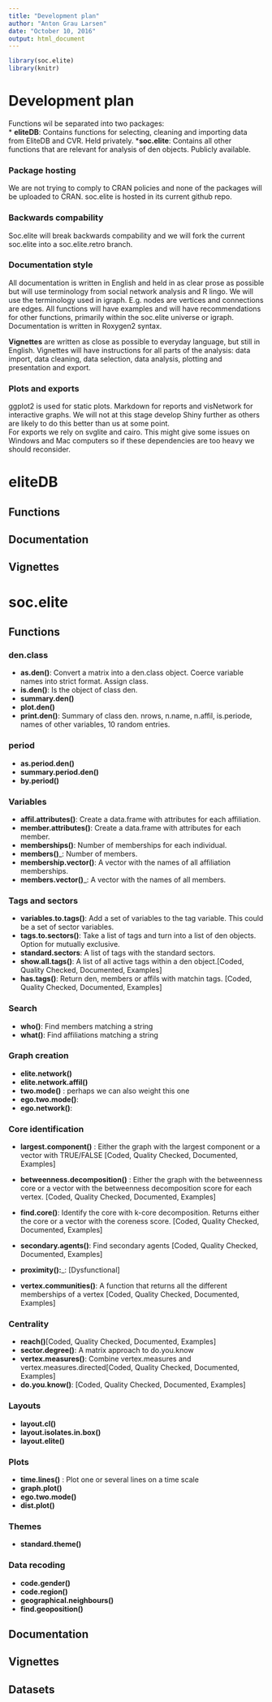 ```yaml
---
title: "Development plan"
author: "Anton Grau Larsen"
date: "October 10, 2016"
output: html_document
---
```

```r
library(soc.elite)
library(knitr)
```

# Development plan
Functions wil be separated into two packages:  
* __eliteDB__: Contains functions for selecting, cleaning and importing data from EliteDB and CVR. Held privately.
*__soc.elite__: Contains all other functions that are relevant for analysis of den objects. Publicly available.

### Package hosting
We are not trying to comply to CRAN policies and none of the packages will be uploaded to CRAN. soc.elite is hosted in its current github repo.

### Backwards compability
Soc.elite will break backwards compability and we will fork the current soc.elite into a soc.elite.retro branch. 

### Documentation style
All documentation is written in English and held in as clear prose as possible but will use terminology from social network analysis and R lingo. We will use the terminology used in igraph. E.g. nodes are vertices and connections are edges. All functions will have examples and will have recommendations for other functions, primarily within the soc.elite universe or igraph.  
Documentation is written in Roxygen2 syntax.

__Vignettes__ are written as close as possible to everyday language, but still in English. Vignettes will have instructions for all parts of the analysis: data import, data cleaning, data selection, data analysis, plotting and presentation and export.

### Plots and exports
ggplot2 is used for static plots. Markdown for reports and visNetwork for interactive graphs. We will not at this stage develop Shiny further as others are likely to do this better than us at some point.  
For exports we rely on svglite and cairo. This might give some issues on Windows and Mac computers so if these dependencies are too heavy we should reconsider.

# eliteDB



## Functions

## Documentation
## Vignettes


# soc.elite

## Functions

### den.class
* __as.den()__: Convert a matrix into a den.class object. Coerce variable names into strict format. Assign class.
* __is.den()__: Is the object of class den.  
* __summary.den()__
* __plot.den()__  
* __print.den()__: Summary of class den. nrows, n.name, n.affil, is.periode, names of other variables, 10 random entries. 

### period
* __as.period.den()__  
* __summary.period.den()__  
* __by.period()__  


### Variables
* __affil.attributes()__: Create a data.frame with attributes for each affiliation.  
* __member.attributes()__: Create a data.frame with attributes for each member.
* __memberships()__: Number of memberships for each individual.
* __members()___: Number of members.
* __membership.vector()__: A vector with the names of all affiliation memberships.
* __members.vector()___: A vector with the names of all members.

### Tags and sectors
* __variables.to.tags()__: Add a set of variables to the tag variable. This could be a set of sector variables.
* __tags.to.sectors()__: Take a list of tags and turn into a list of den objects. Option for mutually exclusive.
* __standard.sectors__: A list of tags with the standard sectors.  
* __show.all.tags()__: A list of all active tags within a den object.[Coded, Quality Checked, Documented, Examples]
* __has.tags()__: Return den, members or affils with matchin tags. [Coded, Quality Checked, Documented, Examples]

### Search
* __who()__: Find members matching a string
* __what()__: Find affiliations matching a string

### Graph creation
* __elite.network()__
* __elite.network.affil()__
* __two.mode()__ : perhaps we can also weight this one
* __ego.two.mode()__:
* __ego.network()__:

### Core identification
* __largest.component()__ : Either the graph with the largest component or a vector with TRUE/FALSE [Coded, Quality Checked, Documented, Examples]

* __betweenness.decomposition()__ : Either the graph with the betweenness core or a vector with the betweenness decomposition score for each vertex. [Coded, Quality Checked, Documented, Examples]

* __find.core()__: Identify the core with k-core decomposition. Returns either the core or a vector with the coreness score. [Coded, Quality Checked, Documented, Examples]

* __secondary.agents()__: Find secondary agents [Coded, Quality Checked, Documented, Examples]

* __proximity():___:  [Dysfunctional]

* __vertex.communities()__: A function that returns all the different memberships of a vertex [Coded, Quality Checked, Documented, Examples]

### Centrality
* __reach()__[Coded, Quality Checked, Documented, Examples]
* __sector.degree()__: A matrix approach to do.you.know
* __vertex.measures()__: Combine vertex.measures and vertex.measures.directed[Coded, Quality Checked, Documented, Examples]
* __do.you.know()__: [Coded, Quality Checked, Documented, Examples]

### Layouts
* __layout.cl()__
* __layout.isolates.in.box()__
* __layout.elite()__

### Plots
* __time.lines()__ : Plot one or several lines on a time scale
* __graph.plot()__
* __ego.two.mode()__
* __dist.plot()__

### Themes
* __standard.theme()__ 

### Data recoding
* __code.gender()__  
* __code.region()__  
* __geographical.neighbours()__
* __find.geoposition()__

## Documentation
## Vignettes
## Datasets


